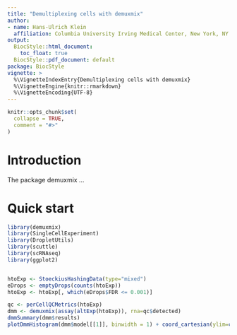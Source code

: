 ```yaml
---
title: "Demultiplexing cells with demuxmix"
author:
- name: Hans-Ulrich Klein
  affiliation: Columbia University Irving Medical Center, New York, NY
output:
  BiocStyle::html_document:
    toc_float: true
  BiocStyle::pdf_document: default
package: BiocStyle
vignette: >
  %\VignetteIndexEntry{Demultiplexing cells with demuxmix}
  %\VignetteEngine{knitr::rmarkdown}
  %\VignetteEncoding{UTF-8}
---
```


```r
knitr::opts_chunk$set(
  collapse = TRUE,
  comment = "#>"
)
```

# Introduction

The package demuxmix ...


# Quick start

```r
library(demuxmix)
library(SingleCellExperiment)
library(DropletUtils)
library(scuttle)
library(scRNAseq)
library(ggplot2)


htoExp <- StoeckiusHashingData(type="mixed")
eDrops <- emptyDrops(counts(htoExp))
htoExp <- htoExp[, which(eDrops$FDR <= 0.001)]

```

```r
qc <- perCellQCMetrics(htoExp)
dmm <- demuxmix(assay(altExp(htoExp)), rna=qc$detected)
dmmSummary(dmm$results)
plotDmmHistogram(dmm$model[[1]], binwidth = 1) + coord_cartesian(ylim=c(0, 0.02), xlim=c(0, 150))
```